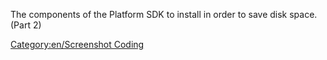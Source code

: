 The components of the Platform SDK to install in order to save disk space. (Part 2)

[[Category:en/Screenshot Coding]]